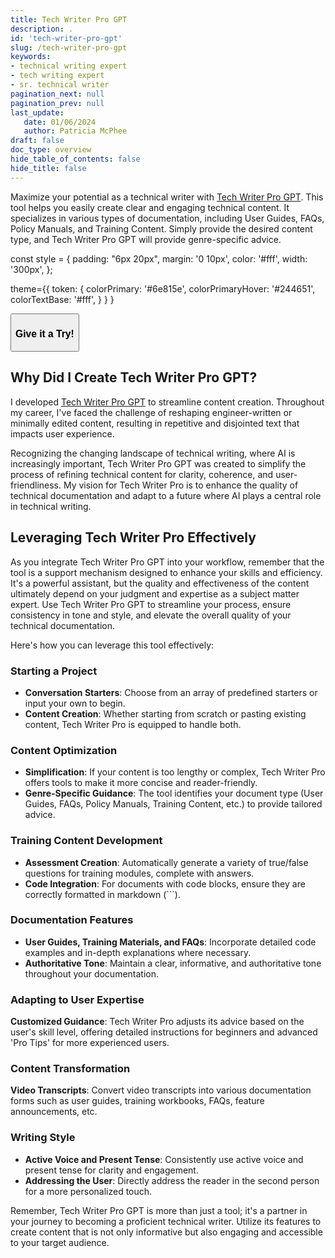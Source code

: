 ```yaml
---
title: Tech Writer Pro GPT
description: .
id: 'tech-writer-pro-gpt'
slug: /tech-writer-pro-gpt
keywords: 
- technical writing expert
- tech writing expert
- sr. technical writer
pagination_next: null
pagination_prev: null
last_update: 
   date: 01/06/2024
   author: Patricia McPhee
draft: false
doc_type: overview
hide_table_of_contents: false
hide_title: false
---
```



Maximize your potential as a technical writer with [Tech Writer Pro GPT](https://chat.openai.com/g/g-xEDZnf1Cj-tech-writer-pro). This tool helps you easily create clear and engaging technical content. It specializes in various types of documentation, including User Guides, FAQs, Policy Manuals, and Training Content. Simply provide the desired content type, and Tech Writer Pro GPT will provide genre-specific advice.

const style = {
  padding: "6px 20px",
  margin: '0 10px',
  color: '#fff',
  width: '300px',
};

<div class="gpt-text-button">
<Space wrap align='center' direction="vertical">
<ConfigProvider
              
   theme={{
   token: {
         colorPrimary: '#6e815e',
         colorPrimaryHover: '#244651',
         colorTextBase: '#fff',
      }
   }
   }
>
   <Button type="primary" shape="round" size='large' style={style} href="https://chat.openai.com/g/g-xEDZnf1Cj-tech-writer-pro" target="_blank" >
         <h3 class="gpt-text-button">Give it a Try!</h3>
         </Button>
</ConfigProvider>
</Space>
</div>


## Why Did I Create Tech Writer Pro GPT?

I developed [Tech Writer Pro GPT](https://chat.openai.com/g/g-xEDZnf1Cj-tech-writer-pro) to streamline content creation. Throughout my career, I've faced the challenge of reshaping engineer-written or minimally edited content, resulting in repetitive and disjointed text that impacts user experience.

Recognizing the changing landscape of technical writing, where AI is increasingly important, Tech Writer Pro GPT was created to simplify the process of refining technical content for clarity, coherence, and user-friendliness. My vision for Tech Writer Pro is to enhance the quality of technical documentation and adapt to a future where AI plays a central role in technical writing.


## Leveraging Tech Writer Pro Effectively

As you integrate Tech Writer Pro GPT into your workflow, remember that the tool is a support mechanism designed to enhance your skills and efficiency. It's a powerful assistant, but the quality and effectiveness of the content ultimately depend on your judgment and expertise as a subject matter expert. Use Tech Writer Pro GPT to streamline your process, ensure consistency in tone and style, and elevate the overall quality of your technical documentation.

Here's how you can leverage this tool effectively:

### Starting a Project
- **Conversation Starters**: Choose from an array of predefined starters or input your own to begin.
- **Content Creation**: Whether starting from scratch or pasting existing content, Tech Writer Pro is equipped to handle both.

### Content Optimization
- **Simplification**: If your content is too lengthy or complex, Tech Writer Pro offers tools to make it more concise and reader-friendly.
- **Genre-Specific Guidance**: The tool identifies your document type (User Guides, FAQs, Policy Manuals, Training Content, etc.) to provide tailored advice.

 ### Training Content Development
- **Assessment Creation**: Automatically generate a variety of true/false questions for training modules, complete with answers.
- **Code Integration**: For documents with code blocks, ensure they are correctly formatted in markdown (```).

### Documentation Features
- **User Guides, Training Materials, and FAQs**: Incorporate detailed code examples and in-depth explanations where necessary.
- **Authoritative Tone**: Maintain a clear, informative, and authoritative tone throughout your documentation.

### Adapting to User Expertise
**Customized Guidance**: Tech Writer Pro adjusts its advice based on the user's skill level, offering detailed instructions for beginners and advanced 'Pro Tips' for more experienced users.

### Content Transformation
**Video Transcripts**: Convert video transcripts into various documentation forms such as user guides, training workbooks, FAQs, feature announcements, etc.

### Writing Style
- **Active Voice and Present Tense**: Consistently use active voice and present tense for clarity and engagement.
- **Addressing the User**: Directly address the reader in the second person for a more personalized touch.

Remember, Tech Writer Pro GPT is more than just a tool; it's a partner in your journey to becoming a proficient technical writer. Utilize its features to create content that is not only informative but also engaging and accessible to your target audience.
